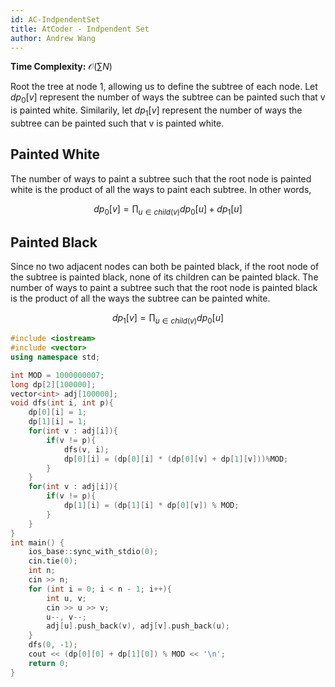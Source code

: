 ```yaml
---
id: AC-IndpendentSet
title: AtCoder - Indpendent Set
author: Andrew Wang
---
```


**Time Complexity:** $\mathcal{O}(\sum N)$

Root the tree at node $1$, allowing us to define the subtree of each node. Let $dp_0[v]$ represent the number of ways the subtree can be painted such that v is 
painted white. Similarily, let $dp_1[v]$ represent the number of ways the subtree can be painted such that v is painted white. 

## Painted White

The number of ways to paint a subtree such that the root node is painted white is the product of all the ways to paint each subtree. In other words,

$$
dp_0[v] = \prod_{u \in child(v)} dp_0[u]+ dp_1[u]
$$

## Painted Black

Since no two adjacent nodes can both be painted black, if the root node of the subtree is painted black, none of its children can be painted black. The number of
ways to paint a subtree such that the root node is painted black is the product of all the ways the subtree can be painted white. 

$$
dp_1[v] = \prod_{u \in child(v)} dp_0[u]
$$

```cpp
#include <iostream>
#include <vector>
using namespace std;

int MOD = 1000000007;
long dp[2][100000];
vector<int> adj[100000];
void dfs(int i, int p){
    dp[0][i] = 1;
    dp[1][i] = 1;
    for(int v : adj[i]){
        if(v != p){
            dfs(v, i);
            dp[0][i] = (dp[0][i] * (dp[0][v] + dp[1][v]))%MOD;
        }
    }
    for(int v : adj[i]){
        if(v != p){
            dp[1][i] = (dp[1][i] * dp[0][v]) % MOD;
        }
    }
}
int main() {
    ios_base::sync_with_stdio(0);
    cin.tie(0);
    int n;
    cin >> n;
    for (int i = 0; i < n - 1; i++){
        int u, v;
        cin >> u >> v;
        u--, v--;
        adj[u].push_back(v), adj[v].push_back(u);
    }
    dfs(0, -1);
    cout << (dp[0][0] + dp[1][0]) % MOD << '\n';
    return 0;
}
```
